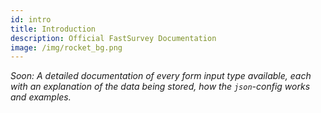 ```yaml
---
id: intro
title: Introduction
description: Official FastSurvey Documentation
image: /img/rocket_bg.png
---
```


*Soon: A detailed documentation of every form input type available, each
with an explanation of the data being stored, how the `json`-config works
and examples.*

